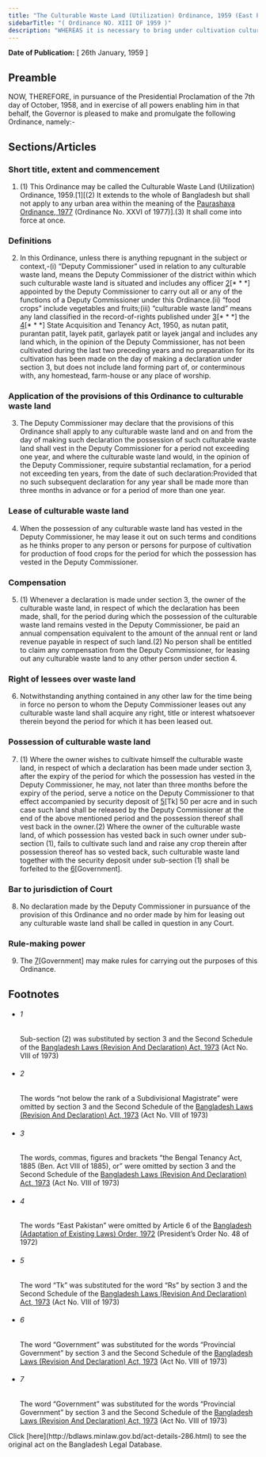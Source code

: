 ```yaml
---
title: "The Culturable Waste Land (Utilization) Ordinance, 1959 (East Pakistan Ordinance)"
sidebarTitle: "( Ordinance NO. XIII OF 1959 )"
description: "WHEREAS it is necessary to bring under cultivation culturable waste land with a view to step up production of food;"
---
```


**Date of Publication:** [ 26th January, 1959 ]

## Preamble

NOW, THEREFORE, in pursuance of the Presidential Proclamation of the 7th day of October, 1958, and in exercise of all powers enabling him in that behalf, the Governor is pleased to make and promulgate the following Ordinance, namely:-

## Sections/Articles

### Short title, extent and commencement

1. (1) This Ordinance may be called the Culturable Waste Land (Utilization) Ordinance, 1959.[1][(2) It extends to the whole of Bangladesh but shall not apply to any urban area within the meaning of the [Paurashava Ordinance, 1977](/laws/volume-20/act-549 "Paurashava Ordinance, 1977 ") (Ordinance No. XXVI of 1977)].(3) It shall come into force at once.

### Definitions

2. In this Ordinance, unless there is anything repugnant in the subject or context,-(i) “Deputy Commissioner” used in relation to any culturable waste land, means the Deputy Commissioner of the district within which such culturable waste land is situated and includes any officer [2](1)[\* \* \*] appointed by the Deputy Commissioner to carry out all or any of the functions of a Deputy Commissioner under this Ordinance.(ii) “food crops” include vegetables and fruits;(iii) “culturable waste land” means any land classified in the record-of-rights published under [3](2)[\* \* \*] the [4](3)[\* \* \*] State Acquisition and Tenancy Act, 1950, as nutan patit, purantan patit, layek patit, garlayek patit or layek jangal and includes any land which, in the opinion of the Deputy Commissioner, has not been cultivated during the last two preceding years and no preparation for its cultivation has been made on the day of making a declaration under section 3, but does not include land forming part of, or conterminous with, any homestead, farm-house or any place of worship.

### Application of the provisions of this Ordinance to culturable waste land

3. The Deputy Commissioner may declare that the provisions of this Ordinance shall apply to any culturable waste land and on and from the day of making such declaration the possession of such culturable waste land shall vest in the Deputy Commissioner for a period not exceeding one year, and where the culturable waste land would, in the opinion of the Deputy Commissioner, require substantial reclamation, for a period not exceeding ten years, from the date of such declaration:Provided that no such subsequent declaration for any year shall be made more than three months in advance or for a period of more than one year.

### Lease of culturable waste land

4. When the possession of any culturable waste land has vested in the Deputy Commissioner, he may lease it out on such terms and conditions as he thinks proper to any person or persons for purpose of cultivation for production of food crops for the period for which the possession has vested in the Deputy Commissioner.

### Compensation

5. (1) Whenever a declaration is made under section 3, the owner of the culturable waste land, in respect of which the declaration has been made, shall, for the period during which the possession of the culturable waste land remains vested in the Deputy Commissioner, be paid an annual compensation equivalent to the amount of the annual rent or land revenue payable in respect of such land.(2) No person shall be entitled to claim any compensation from the Deputy Commissioner, for leasing out any culturable waste land to any other person under section 4.

### Right of lessees over waste land

6. Notwithstanding anything contained in any other law for the time being in force no person to whom the Deputy Commissioner leases out any culturable waste land shall acquire any right, title or interest whatsoever therein beyond the period for which it has been leased out.

### Possession of culturable waste land

7. (1) Where the owner wishes to cultivate himself the culturable waste land, in respect of which a declaration has been made under section 3, after the expiry of the period for which the possession has vested in the Deputy Commissioner, he may, not later than three months before the expiry of the period, serve a notice on the Deputy Commissioner to that effect accompanied by security deposit of [5](1)[Tk] 50 per acre and in such case such land shall be released by the Deputy Commissioner at the end of the above mentioned period and the possession thereof shall vest back in the owner.(2) Where the owner of the culturable waste land, of which possession has vested back in such owner under sub-section (1), fails to cultivate such land and raise any crop therein after possession thereof has so vested back, such culturable waste land together with the security deposit under sub-section (1) shall be forfeited to the [6](2)[Government].

### Bar to jurisdiction of Court

8. No declaration made by the Deputy Commissioner in pursuance of the provision of this Ordinance and no order made by him for leasing out any culturable waste land shall be called in question in any Court.

### Rule-making power

9. The [7](1)[Government] may make rules for carrying out the purposes of this Ordinance.

## Footnotes

- ###### 1

  Sub-section (2) was substituted by section 3 and the Second Schedule of the [Bangladesh Laws (Revision And Declaration) Act, 1973](/laws/volume-17/act-430 "Bangladesh Laws (Revision And Declaration) Act, 1973") (Act No. VIII of 1973)

- ###### 2

  The words “not below the rank of a Subdivisional Magistrate” were omitted by section 3 and the Second Schedule of the [Bangladesh Laws (Revision And Declaration) Act, 1973](/laws/volume-17/act-430 "Bangladesh Laws (Revision And Declaration) Act, 1973") (Act No. VIII of 1973)

- ###### 3

  The words, commas, figures and brackets “the Bengal Tenancy Act, 1885 (Ben. Act VIII of 1885), or” were omitted by section 3 and the Second Schedule of the [Bangladesh Laws (Revision And Declaration) Act, 1973](/laws/volume-17/act-430 "Bangladesh Laws (Revision And Declaration) Act, 1973") (Act No. VIII of 1973)

- ###### 4

  The words “East Pakistan” were omitted by Article 6 of the [Bangladesh (Adaptation of Existing Laws) Order, 1972](/laws/volume-15/act-388 "Bangladesh (Adaptation of Existing Laws) Order, 1972 ") (President’s Order No. 48 of 1972)

- ###### 5

  The word “Tk” was substituted for the word “Rs” by section 3 and the Second Schedule of the [Bangladesh Laws (Revision And Declaration) Act, 1973](/laws/volume-17/act-430 "Bangladesh Laws (Revision And Declaration) Act, 1973") (Act No. VIII of 1973)

- ###### 6

  The word “Government” was substituted for the words “Provincial Government” by section 3 and the Second Schedule of the [Bangladesh Laws (Revision And Declaration) Act, 1973](/laws/volume-17/act-430 "Bangladesh Laws (Revision And Declaration) Act, 1973") (Act No. VIII of 1973)

- ###### 7

  The word “Government” was substituted for the words “Provincial Government” by section 3 and the Second Schedule of the [Bangladesh Laws (Revision And Declaration) Act, 1973](/laws/volume-17/act-430 "Bangladesh Laws (Revision And Declaration) Act, 1973") (Act No. VIII of 1973)

<Note>
  Click [here](http://bdlaws.minlaw.gov.bd/act-details-286.html) to see the original act on the Bangladesh Legal Database.
</Note>
